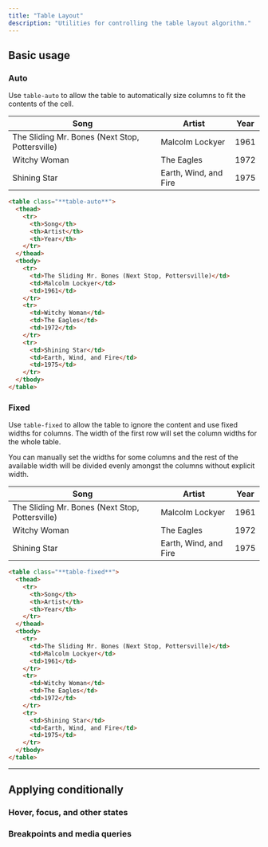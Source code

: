 ```yaml
---
title: "Table Layout"
description: "Utilities for controlling the table layout algorithm."
---
```




## Basic usage

### Auto

Use `table-auto` to allow the table to automatically size columns to fit the contents of the cell.

<Example p="none">
  <div class="shadow-sm overflow-hidden my-8">
    <table class="border-collapse table-auto w-full text-sm">
      <thead>
        <tr>
          <th class="border-b dark:border-slate-600 font-medium p-4 pl-8 pt-0 pb-3 text-slate-400 dark:text-slate-200 text-left">Song</th>
          <th class="border-b dark:border-slate-600 font-medium p-4 pt-0 pb-3 text-slate-400 dark:text-slate-200 text-left">Artist</th>
          <th class="border-b dark:border-slate-600 font-medium p-4 pr-8 pt-0 pb-3 text-slate-400 dark:text-slate-200 text-left">Year</th>
        </tr>
      </thead>
      <tbody class="bg-white dark:bg-slate-800">
        <tr>
          <td class="border-b border-slate-100 dark:border-slate-700 p-4 pl-8 text-slate-500 dark:text-slate-400">The Sliding Mr. Bones (Next Stop, Pottersville)</td>
          <td class="border-b border-slate-100 dark:border-slate-700 p-4 text-slate-500 dark:text-slate-400">Malcolm Lockyer</td>
          <td class="border-b border-slate-100 dark:border-slate-700 p-4 pr-8 text-slate-500 dark:text-slate-400">1961</td>
        </tr>
        <tr>
          <td class="border-b border-slate-100 dark:border-slate-700 p-4 pl-8 text-slate-500 dark:text-slate-400">Witchy Woman</td>
          <td class="border-b border-slate-100 dark:border-slate-700 p-4 text-slate-500 dark:text-slate-400">The Eagles</td>
          <td class="border-b border-slate-100 dark:border-slate-700 p-4 pr-8 text-slate-500 dark:text-slate-400">1972</td>
        </tr>
        <tr>
          <td class="border-b border-slate-200 dark:border-slate-600 p-4 pl-8 text-slate-500 dark:text-slate-400">Shining Star</td>
          <td class="border-b border-slate-200 dark:border-slate-600 p-4 text-slate-500 dark:text-slate-400">Earth, Wind, and Fire</td>
          <td class="border-b border-slate-200 dark:border-slate-600 p-4 pr-8 text-slate-500 dark:text-slate-400">1975</td>
        </tr>
      </tbody>
    </table>
  </div>
</Example>

```html
<table class="**table-auto**">
  <thead>
    <tr>
      <th>Song</th>
      <th>Artist</th>
      <th>Year</th>
    </tr>
  </thead>
  <tbody>
    <tr>
      <td>The Sliding Mr. Bones (Next Stop, Pottersville)</td>
      <td>Malcolm Lockyer</td>
      <td>1961</td>
    </tr>
    <tr>
      <td>Witchy Woman</td>
      <td>The Eagles</td>
      <td>1972</td>
    </tr>
    <tr>
      <td>Shining Star</td>
      <td>Earth, Wind, and Fire</td>
      <td>1975</td>
    </tr>
  </tbody>
</table>
```

### Fixed

Use `table-fixed` to allow the table to ignore the content and use fixed widths for columns. The width of the first row will set the column widths for the whole table.

You can manually set the widths for some columns and the rest of the available width will be divided evenly amongst the columns without explicit width.

<Example p="none">
  <div class="shadow-sm overflow-hidden my-8">
    <table class="border-collapse table-fixed w-full text-sm">
      <thead>
        <tr>
          <th class="border-b dark:border-slate-600 font-medium p-4 pl-8 pt-0 pb-3 text-slate-400 dark:text-slate-200 text-left">Song</th>
          <th class="border-b dark:border-slate-600 font-medium p-4 pt-0 pb-3 text-slate-400 dark:text-slate-200 text-left">Artist</th>
          <th class="border-b dark:border-slate-600 font-medium p-4 pr-8 pt-0 pb-3 text-slate-400 dark:text-slate-200 text-left">Year</th>
        </tr>
      </thead>
      <tbody class="bg-white dark:bg-slate-800">
        <tr>
          <td class="border-b border-slate-100 dark:border-slate-700 p-4 pl-8 text-slate-500 dark:text-slate-400">The Sliding Mr. Bones (Next Stop, Pottersville)</td>
          <td class="border-b border-slate-100 dark:border-slate-700 p-4 text-slate-500 dark:text-slate-400">Malcolm Lockyer</td>
          <td class="border-b border-slate-100 dark:border-slate-700 p-4 pr-8 text-slate-500 dark:text-slate-400">1961</td>
        </tr>
        <tr>
          <td class="border-b border-slate-100 dark:border-slate-700 p-4 pl-8 text-slate-500 dark:text-slate-400">Witchy Woman</td>
          <td class="border-b border-slate-100 dark:border-slate-700 p-4 text-slate-500 dark:text-slate-400">The Eagles</td>
          <td class="border-b border-slate-100 dark:border-slate-700 p-4 pr-8 text-slate-500 dark:text-slate-400">1972</td>
        </tr>
        <tr>
          <td class="border-b border-slate-200 dark:border-slate-600 p-4 pl-8 text-slate-500 dark:text-slate-400">Shining Star</td>
          <td class="border-b border-slate-200 dark:border-slate-600 p-4 text-slate-500 dark:text-slate-400">Earth, Wind, and Fire</td>
          <td class="border-b border-slate-200 dark:border-slate-600 p-4 pr-8 text-slate-500 dark:text-slate-400">1975</td>
        </tr>
      </tbody>
    </table>
  </div>
</Example>

```html
<table class="**table-fixed**">
  <thead>
    <tr>
      <th>Song</th>
      <th>Artist</th>
      <th>Year</th>
    </tr>
  </thead>
  <tbody>
    <tr>
      <td>The Sliding Mr. Bones (Next Stop, Pottersville)</td>
      <td>Malcolm Lockyer</td>
      <td>1961</td>
    </tr>
    <tr>
      <td>Witchy Woman</td>
      <td>The Eagles</td>
      <td>1972</td>
    </tr>
    <tr>
      <td>Shining Star</td>
      <td>Earth, Wind, and Fire</td>
      <td>1975</td>
    </tr>
  </tbody>
</table>
```

---

## <Heading ignore>Applying conditionally</Heading>

### <Heading ignore>Hover, focus, and other states</Heading>

<HoverFocusAndOtherStates element="table" featuredClass="table-fixed" />

### <Heading ignore>Breakpoints and media queries</Heading>

<BreakpointsAndMediaQueries element="table" featuredClass="table-fixed" />
